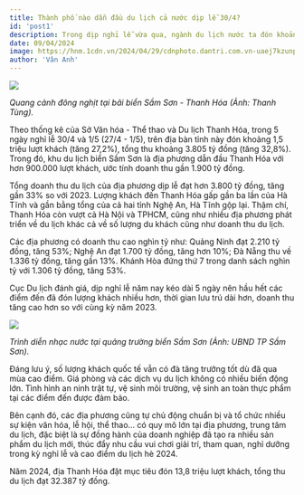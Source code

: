```yaml
---
title: Thành phố nào dẫn đầu du lịch cả nước dịp lễ 30/4?
id: 'post1'
description: Trong dịp nghỉ lễ vừa qua, ngành du lịch nước ta đón khoảng 8 triệu lượt khách (tăng 14,2% so với cùng kỳ năm 2023). Trong đó, Thanh Hóa là tỉnh ghi nhận lượng du khách đứng đầu cả nước.
date: 09/04/2024
image: https://hnm.1cdn.vn/2024/04/29/cdnphoto.dantri.com.vn-uaej7kzunpvmuh6uc5madjuw-k0-2024-04-29-_bien-sam-sonthanh-hoa1-edited-1714386781566.jpeg
author: 'Vân Anh'
---
```


![](https://hnm.1cdn.vn/2024/04/29/cdnphoto.dantri.com.vn-uaej7kzunpvmuh6uc5madjuw-k0-2024-04-29-_bien-sam-sonthanh-hoa1-edited-1714386781566.jpeg)

_Quang cảnh đông nghịt tại bãi biển Sầm Sơn - Thanh Hóa (Ảnh: Thanh Tùng)._

Theo thống kê của Sở Văn hóa - Thể thao và Du lịch Thanh Hóa, trong 5 ngày nghỉ lễ 30/4 và 1/5 (27/4 - 1/5), trên địa bàn tỉnh này đón khoảng 1,5 triệu lượt khách (tăng 27,2%), tổng thu khoảng 3.805 tỷ đồng (tăng 32,8%). Trong đó, khu du lịch biển Sầm Sơn là địa phương dẫn đầu Thanh Hóa với hơn 900.000 lượt khách, ước tính doanh thu gần 1.900 tỷ đồng.

Tổng doanh thu du lịch của địa phương dịp lễ đạt hơn 3.800 tỷ đồng, tăng gần 33% so với 2023. Lượng khách đến Thanh Hóa gấp gần ba lần của Hà Tĩnh và gần bằng tổng của cả hai tỉnh Nghệ An, Hà Tĩnh gộp lại. Thậm chí, Thanh Hóa còn vượt cả Hà Nội và TPHCM, cũng như nhiều địa phương phát triển về du lịch khác cả về số lượng du khách cũng như doanh thu du lịch.

Các địa phương có doanh thu cao nghìn tỷ như: Quảng Ninh đạt 2.210 tỷ đồng, tăng 53%; Nghệ An đạt 1.700 tỷ đồng, tăng hơn 10%; Đà Nẵng thu về 1.336 tỷ đồng, tăng gần 13%. Khánh Hòa đứng thứ 7 trong danh sách nghìn tỷ với 1.306 tỷ đồng, tăng 53%.

Cục Du lịch đánh giá, dịp nghỉ lễ năm nay kéo dài 5 ngày nên hầu hết các điểm đến đã đón lượng khách nhiều hơn, thời gian lưu trú dài hơn, doanh thu tăng cao hơn so với cùng kỳ năm 2023.

![](https://cdn.baothanhhoa.vn/dnn/news/2316/180d3051208t2399l7-khah6396.jpg?rf=baothanhhoa.vn)

_Trình diễn nhạc nước tại quảng trường biển Sầm Sơn (Ảnh: UBND TP Sầm Sơn)._

Đáng lưu ý, số lượng khách quốc tế vẫn có đà tăng trưởng tốt dù đã qua mùa cao điểm. Giá phòng và các dịch vụ du lịch không có nhiều biến động lớn. Tình hình an ninh trật tự, vệ sinh môi trường, vệ sinh an toàn thực phẩm tại các điểm đến được đảm bảo.

Bên cạnh đó, các địa phương cũng tự chủ động chuẩn bị và tổ chức nhiều sự kiện văn hóa, lễ hội, thể thao… có quy mô lớn tại địa phương, trung tâm du lịch, đặc biệt là sự đồng hành của doanh nghiệp đã tạo ra nhiều sản phẩm du lịch mới, thúc đẩy nhu cầu vui chơi giải trí, tham quan, nghỉ dưỡng trong kỳ nghỉ lễ và cao điểm du lịch hè 2024.

Năm 2024, địa Thanh Hóa đặt mục tiêu đón 13,8 triệu lượt khách, tổng thu du lịch đạt 32.387 tỷ đồng.
